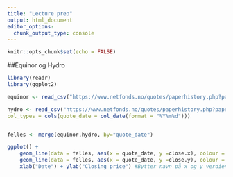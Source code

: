 ```yaml
---
title: "Lecture prep"
output: html_document
editor_options: 
  chunk_output_type: console
---
```


```r
knitr::opts_chunk$set(echo = FALSE)
```

##Equinor og Hydro

```r
library(readr)
library(ggplot2)

equinor <- read_csv("https://www.netfonds.no/quotes/paperhistory.php?paper=EQNR.OSE&csv_format=csv", col_types = cols(quote_date = col_date(format = "%Y%m%d")))

hydro <- read_csv("https://www.netfonds.no/quotes/paperhistory.php?paper=NHY.OSE&csv_format=csv", 
col_types = cols(quote_date = col_date(format = "%Y%m%d")))


felles <- merge(equinor,hydro, by="quote_date")

ggplot() +
    geom_line(data = felles, aes(x = quote_date, y =close.x), colour = "red" ) +   #Equinor
    geom_line(data = felles, aes(x = quote_date, y =close.y), colour = "blue") +    #Hydro
    xlab("Date") + ylab("Closing price") #Bytter navn på x og y verdien
```






